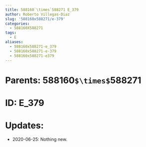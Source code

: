 ```yaml
---
title: 588160`\times`588271 E_379
author: Roberto Villegas-Diaz
slug: '588160x588271/e-379'
categories:
  - 588160X588271
tags:
  - E
aliases:
  - 588160x588271-e_379
  - 588160x588271-e-379
  - 588160x588271-e379
---
```


# **Parents**: 588160`$\times$`588271
# **ID**: E_379
# **Updates**: 
 - 2020-06-25: Nothing new.
